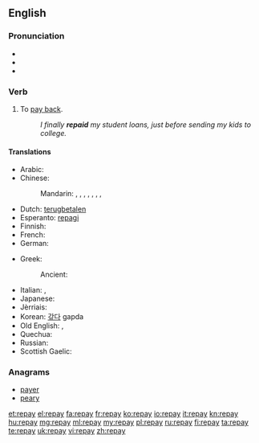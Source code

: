 ==English==

===Pronunciation===
* {{IPA|/ɻiˈpeɪ/}}
* {{audio|en-us-repay.ogg|Audio (US)}}
* {{rhymes|eɪ}}

===Verb===
{{en-verb|repays|repaying|repaid|repaid}}

# To [[pay back]].
#: ''I finally '''repaid''' my student loans, just before sending my kids to college.''

====Translations====
{{trans-top|to pay back}}
* Arabic: {{t-|ar|جازى|tr=jaaza}}
* Chinese:
*: Mandarin: {{t-|cmn|賠|sc=Hani}},  {{t-|cmn|赔|tr=péi|sc=Hani}},  {{t|cmn|報償|sc=Hani}},  {{t|cmn|报偿|tr=bàocháng|sc=Hani}},  {{t-|cmn|償|sc=Hani}},  {{t-|cmn|偿|tr=cháng|sc=Hani}},  {{t|cmn|償還|sc=Hani}},  {{t|cmn|偿还|tr=chánghuán|sc=Hani}}
* Dutch: [[terugbetalen]]
* Esperanto: [[repagi]]
* Finnish: {{t-|fi|maksaa takaisin}}
* French: {{t+|fr|repayer}}
* German: {{t-|de|zurückzahlen}}
{{trans-mid}}
* Greek:
*: Ancient: {{tø|grc|τίνω|sc=polytonic}}
* Italian: {{t|it|ripagare}}, {{t|it|restituire}}
* Japanese: {{t-|ja|払い戻す|tr=はらいもどす, haraimodosu}}
* Jèrriais: {{tø|roa-jer|atchitter|alt=s'atchitter}}
* Korean: [[갚다]] gapda
* Old English: {{t-|ang|ġieldan}}, {{t-|ang|forġieldan}}
* Quechua: {{t-|qu|hunt'apuy}}
* Russian: {{t+|ru|отплатить|tr=otplatít'}}
* Scottish Gaelic: {{t-|gd|ath-dhìol}}
{{trans-bottom}}

===Anagrams===
* [[payer#English|payer]]
* [[peary#English|peary]]

[[et:repay]]
[[el:repay]]
[[fa:repay]]
[[fr:repay]]
[[ko:repay]]
[[io:repay]]
[[it:repay]]
[[kn:repay]]
[[hu:repay]]
[[mg:repay]]
[[ml:repay]]
[[my:repay]]
[[pl:repay]]
[[ru:repay]]
[[fi:repay]]
[[ta:repay]]
[[te:repay]]
[[uk:repay]]
[[vi:repay]]
[[zh:repay]]
